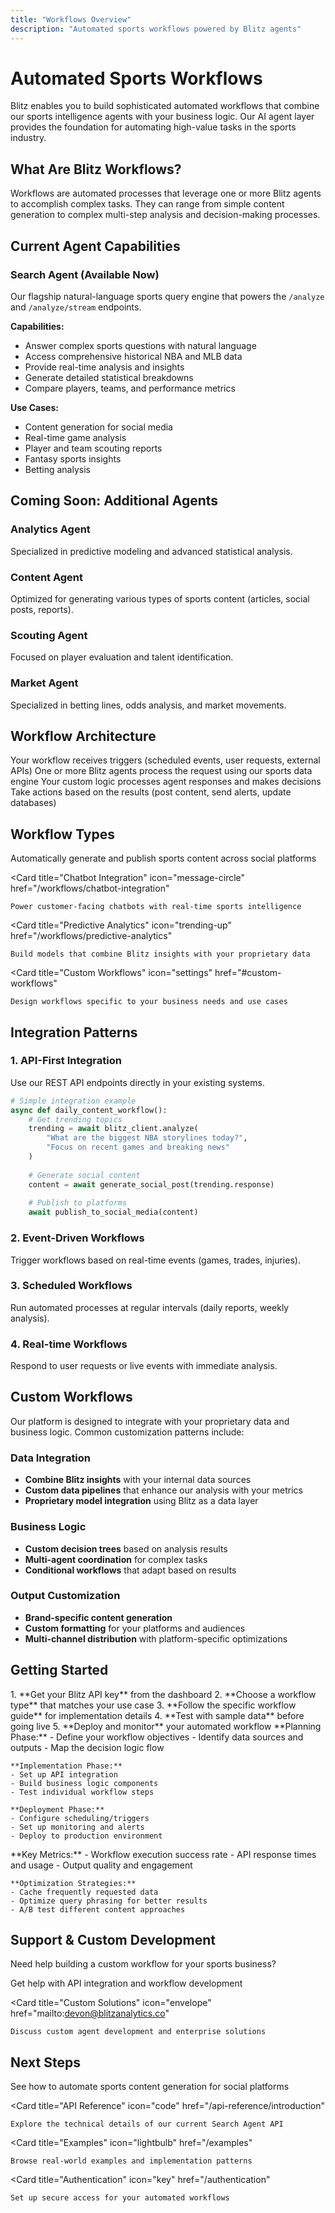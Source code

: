 ```yaml
---
title: "Workflows Overview"
description: "Automated sports workflows powered by Blitz agents"
---
```


# Automated Sports Workflows

Blitz enables you to build sophisticated automated workflows that combine our sports intelligence agents with your business logic. Our AI agent layer provides the foundation for automating high-value tasks in the sports industry.

## What Are Blitz Workflows?

Workflows are automated processes that leverage one or more Blitz agents to accomplish complex tasks. They can range from simple content generation to complex multi-step analysis and decision-making processes.

## Current Agent Capabilities

### **Search Agent** (Available Now)
Our flagship natural-language sports query engine that powers the `/analyze` and `/analyze/stream` endpoints.

**Capabilities:**
- Answer complex sports questions with natural language
- Access comprehensive historical NBA and MLB data
- Provide real-time analysis and insights
- Generate detailed statistical breakdowns
- Compare players, teams, and performance metrics

**Use Cases:**
- Content generation for social media
- Real-time game analysis
- Player and team scouting reports
- Fantasy sports insights
- Betting analysis

## Coming Soon: Additional Agents

### **Analytics Agent**
Specialized in predictive modeling and advanced statistical analysis.

### **Content Agent** 
Optimized for generating various types of sports content (articles, social posts, reports).

### **Scouting Agent**
Focused on player evaluation and talent identification.

### **Market Agent**
Specialized in betting lines, odds analysis, and market movements.

## Workflow Architecture

<Steps>
  <Step title="Data Input">
    Your workflow receives triggers (scheduled events, user requests, external APIs)
  </Step>
  
  <Step title="Agent Processing">
    One or more Blitz agents process the request using our sports data engine
  </Step>
  
  <Step title="Business Logic">
    Your custom logic processes agent responses and makes decisions
  </Step>
  
  <Step title="Action Execution">
    Take actions based on the results (post content, send alerts, update databases)
  </Step>
</Steps>

## Workflow Types

<CardGroup cols={2}>
  <Card
    title="Social Media Automation"
    icon="twitter"
    href="/workflows/social-media-automation"
  >
    Automatically generate and publish sports content across social platforms
  </Card>
  
  <Card
    title="Chatbot Integration"
    icon="message-circle"
    href="/workflows/chatbot-integration"
  >
    Power customer-facing chatbots with real-time sports intelligence
  </Card>
  
  <Card
    title="Predictive Analytics"
    icon="trending-up"
    href="/workflows/predictive-analytics"
  >
    Build models that combine Blitz insights with your proprietary data
  </Card>
  
  <Card
    title="Custom Workflows"
    icon="settings"
    href="#custom-workflows"
  >
    Design workflows specific to your business needs and use cases
  </Card>
</CardGroup>

## Integration Patterns

### 1. **API-First Integration**
Use our REST API endpoints directly in your existing systems.

```python
# Simple integration example
async def daily_content_workflow():
    # Get trending topics
    trending = await blitz_client.analyze(
        "What are the biggest NBA storylines today?",
        "Focus on recent games and breaking news"
    )
    
    # Generate social content
    content = await generate_social_post(trending.response)
    
    # Publish to platforms
    await publish_to_social_media(content)
```

### 2. **Event-Driven Workflows**
Trigger workflows based on real-time events (games, trades, injuries).

### 3. **Scheduled Workflows** 
Run automated processes at regular intervals (daily reports, weekly analysis).

### 4. **Real-time Workflows**
Respond to user requests or live events with immediate analysis.

## Custom Workflows

Our platform is designed to integrate with your proprietary data and business logic. Common customization patterns include:

### Data Integration
- **Combine Blitz insights** with your internal data sources
- **Custom data pipelines** that enhance our analysis with your metrics
- **Proprietary model integration** using Blitz as a data layer

### Business Logic
- **Custom decision trees** based on analysis results
- **Multi-agent coordination** for complex tasks
- **Conditional workflows** that adapt based on results

### Output Customization
- **Brand-specific content generation**
- **Custom formatting** for your platforms and audiences
- **Multi-channel distribution** with platform-specific optimizations

## Getting Started

<AccordionGroup>
  <Accordion icon="rocket" title="Quick Start">
    1. **Get your Blitz API key** from the dashboard
    2. **Choose a workflow type** that matches your use case
    3. **Follow the specific workflow guide** for implementation details
    4. **Test with sample data** before going live
    5. **Deploy and monitor** your automated workflow
  </Accordion>
  
  <Accordion icon="code" title="Development Process">
    **Planning Phase:**
    - Define your workflow objectives
    - Identify data sources and outputs
    - Map the decision logic flow
    
    **Implementation Phase:**
    - Set up API integration
    - Build business logic components
    - Test individual workflow steps
    
    **Deployment Phase:**
    - Configure scheduling/triggers
    - Set up monitoring and alerts
    - Deploy to production environment
  </Accordion>
  
  <Accordion icon="chart-line" title="Monitoring & Optimization">
    **Key Metrics:**
    - Workflow execution success rate
    - API response times and usage
    - Output quality and engagement
    
    **Optimization Strategies:**
    - Cache frequently requested data
    - Optimize query phrasing for better results
    - A/B test different content approaches
  </Accordion>
</AccordionGroup>

## Support & Custom Development

Need help building a custom workflow for your sports business?

<CardGroup cols={2}>
  <Card
    title="Technical Support"
    icon="envelope"
    href="mailto:tejas@blitzanalytics.co"
  >
    Get help with API integration and workflow development
  </Card>
  
  <Card
    title="Custom Solutions"
    icon="envelope"
    href="mailto:devon@blitzanalytics.co"
  >
    Discuss custom agent development and enterprise solutions
  </Card>
</CardGroup>

## Next Steps

<CardGroup cols={2}>
  <Card
    title="Social Media Automation"
    icon="twitter"
    href="/workflows/social-media-automation"
  >
    See how to automate sports content generation for social platforms
  </Card>
  
  <Card
    title="API Reference"
    icon="code"
    href="/api-reference/introduction"
  >
    Explore the technical details of our current Search Agent API
  </Card>
  
  <Card
    title="Examples"
    icon="lightbulb"
    href="/examples"
  >
    Browse real-world examples and implementation patterns
  </Card>
  
  <Card
    title="Authentication"
    icon="key"
    href="/authentication"
  >
    Set up secure access for your automated workflows
  </Card>
</CardGroup>
